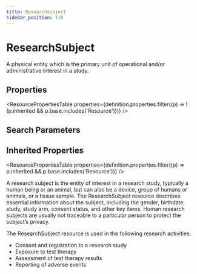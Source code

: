 ```yaml
---
title: ResearchSubject
sidebar_position: 118
---
```



# ResearchSubject

A physical entity which is the primary unit of operational and/or administrative interest in a study.

<Tabs queryString="section">
  <TabItem value="schema" label="Schema" default>

## Properties

<ResourcePropertiesTable
  properties={definition.properties.filter((p) => !(p.inherited && p.base.includes('Resource')))}
/>

## Search Parameters

<SearchParamsTable searchParams={definition.searchParameters} />

## Inherited Properties

<ResourcePropertiesTable properties={definition.properties.filter((p) => p.inherited && p.base.includes('Resource'))} />

  </TabItem>
  <TabItem value="usage" label="Usage">
<div> <a name="scope"></a>  <p>A research subject is the entity of interest in a research study, typically a human being or an animal, but can also be a device, group of humans or animals, or a tissue sample. The <Link to="/docs/api/fhir/resources/researchsubject">ResearchSubject</Link> resource describes essential information about the subject, including the gender, birthdate, study, study arm, consent status, and other key items. Human research subjects are usually not traceable to a particular person to protect the subject’s privacy.</p>     <p>The <Link to="/docs/api/fhir/resources/researchsubject">ResearchSubject</Link> resource is used in the following research activities:</p>     <ul>       <li>Consent and registration to a research study       </li>       <li>Exposure to test therapy       </li>       <li>Assessment of test therapy results   </li>       <li>Reporting of adverse events       </li>     </ul> </div>
  </TabItem>

</Tabs>
